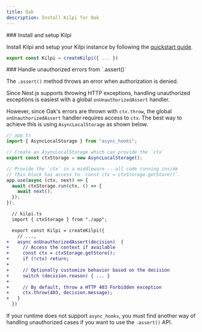 ```yaml
---
title: Oak
description: Install Kilpi for Oak
---
```


<Steps>
<Step>
### Install and setup Kilpi

Install Kilpi and setup your Kilpi instance by following the [quickstart guide](/docs/getting-started/quickstart).

```ts
export const Kilpi = createKilpi({ ... })
```

</Step>

<Step>
### Handle unauthorized errors from `.assert()`

The `.assert()` method throws an error when authorization is denied.

Since Nest.js supports throwing HTTP exceptions, handling unauthorized exceptions is easiest with a global `onUnauthorizedAssert` handler.

However, since Oak's errors are thrown with `ctx.throw`, the global `onUnauthorizedAssert` handler requires access to `ctx`. The best way to achieve this is using `AsyncLocalStorage` as shown below.

```ts
// app.ts
import { AsyncLocalStorage } from "async_hooks";

// Create an AsyncLocalStorage which can provide the `ctx`
export const ctxStorage = new AsyncLocalStorage();

// Provide the `ctx` in a middleware -- all code running inside
// this block has access to `const ctx = ctxStorage.getStore()`.
app.use(async (ctx, next) => {
  await ctxStorage.run(ctx, () => {
    await next();
  });
});
```

```diff lang="ts"
  // kilpi.ts
  import { ctxStorage } from "./app";

  export const Kilpi = createKilpi({
    // ...,
+   async onUnauthorizedAssert(decision)  {
+     // Access the context if available
+     const ctx = ctxStorage.getStore();
+     if (!ctx) return;
+
+     // Optionally customize behavior based on the decision
+     switch (decision.reason) { ... }
+
+     // By default, throw a HTTP 403 Forbidden exception
+     ctx.throw(403, decision.message);
+   }
  })
```

<Aside type="note">

If your runtime does not support `async_hooks`, you must find another way of handling unauthorized cases if you want to use the `.assert()` API.

</Aside>

</Step>
</Steps>

